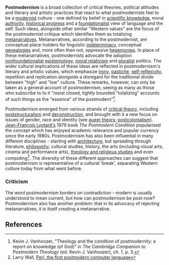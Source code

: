 {{subpages}}

'''Postmodernism''' is a broad collection of critical theories, political attitudes and literary and artistic practices that react to what postmodernists feel to be a [[modernism|modernist]] culture - one defined by belief in [[science|scientific knowledge]], moral [[authority]], [[historical progress]] and a [[foundationalist]] view of language and the self. Such ideas, alongside other similar "Western values" are the focus of the postmodernist critique which identifies them as totalizing [[metanarratives]]. Metanarratives, according to the postmodernist, are conceptual place-holders for linguistic [[indeterminacy]], conceptual [[genealogy|genealogies]] and, more often then not, oppressive [[hegemony|hegemonies]]. In place of these metanarratives, postmodernists advocate the adoption [[nonfoundationalist]] [[epistemology]], [[moral relativism]] and [[pluralism|pluralist]] politics. The wider cultural implications of these ideas are reflected in postmodernism's literary and artistic values, which emphasize [[irony]], [[pastiche]], [[self-reflexivity]], repetition and replication alongside a disregard for the traditional divide between "high" and "low" culture. These remarks, however, can only be taken as a general account of postmodernism, seeing as many as those who subscribe to to it "resist closed, tightly bounded "totalizing" accounts of such things as the "essence" of the postmodern"<ref>Kevin J. Vanhoozer, "Theology and the condition of postmodernity: a report on knowledge (of God)" in ''The Cambridge Companion to Postmodern Theology'' (ed. Kevin J. Vanhoozer), ch. 1, p. 3.</ref>.

Postmodernism emerged from various strands of [[critical theory]], including [[poststructuralism]] and [[deconstruction]], and brought with it a new focus on issues of gender, race and identity (see [[queer theory]], [[postcolonialism]]). [[Jean-François Lyotard|Jean-François Lyotard's]] 1979 book ''The Postmodern Condition'' popularised the concept which has enjoyed academic relevance and popular currency since the early 1980s. Postmodernism has also been influential in many different disciplines - starting with [[postmodern architecture|architecture]], but spreading through literature, [[postmodern philosophy|philosophy]], cultural studies, history, the arts (including visual arts, cinema and performance arts), [[postmodern theology|theology and religious studies]] and even computing<ref>Larry Wall, [http://www.wall.org/~larry/pm.html Perl, the first postmodern computer language]</ref>. The diversity of these different approaches can suggest that postmodernism is representative of a cultural 'break', separating Western culture today from what went before.

=== Criticism ===

The word postmodernism borders on contradiction - modern is usually understood to mean current, but how can postmodernism be post-now? Postmodernism also has another problem: that in its advocacy of rejecting metanarratives, it is itself creating a metanarrative.

== References ==
<references />